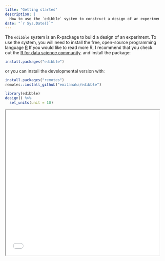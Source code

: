 ```yaml
---
title: "Getting started"
description: |
  How to use the `edibble` system to construct a design of an experiment.
date: "`r Sys.Date()`"
---
```


<style>
.slide-deck {
  width: 100%;
  height: 475px;
  margin-bottom: 1em;
}
</style>

The `edibble` system is an R-package to build a design of an experiment. To use the system, you will need to install the free, open-source programming language [R](https://www.r-project.org/) [If you would like to read more R, I recommend that you check out the [R for data science community](https://www.rfordatasci.com/).]{.aside} and install the package:

```r
install.packages("edibble")
```

or you can install the developmental version with:

```r
install.packages("remotes")
remotes::install_github("emitanaka/edibble")
```


```r
library(edibble)
design() %>% 
  set_units(unit = 10)
```


<iframe class="slide-deck" src="examples/example-02.html"></iframe>


